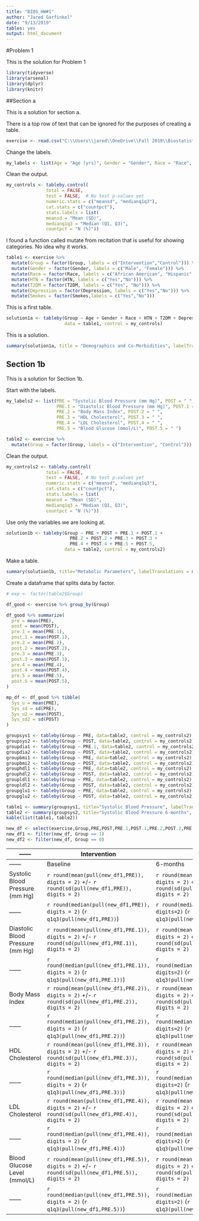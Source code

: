 ```yaml
---
title: "BIOS_HW#1"
author: "Jared Garfinkel"
date: "9/13/2019"
tables: yes
output: html_document
---
```


#Problem 1

This is the solution for Problem 1

```r
library(tidyverse)
library(arsenal)
library(dplyr)
library(knitr)
```

##Section a

This is a solution for section a.

There is a top row of text that can be ignored for the purposes of creating a table.

```r

exercise <- read.csv("C:\\Users\\jared\\OneDrive\\Fall 2019\\Biostatistics\\HW1\\BIOS-HW1\\Exercise.csv", skip = 1)

```

Change the labels.

```r

my_labels <- list(Age = "Age (yrs)", Gender = "Gender", Race = "Race", HTN = "Hypertensive", T2DM = "Type 2 Diabetes", Depression = "Depression", Smokes = "Smoker")
```

Clean the output.

```r
my_controls <- tableby.control(
               total = FALSE,
               test = FALSE,  # No test p-values yet
               numeric.stats = c("meansd", "medianq1q3"),
               cat.stats = c("countpct"),
               stats.labels = list(
               meansd = "Mean (SD)",
               medianq1q3 = "Median (Q1, Q3)",
               countpct = "N (%)"))
```

I found a function called mutate from recitation that is useful for showing categories. No idea why it works.

```r

table1 <- exercise %>%
  mutate(Group = factor(Group, labels = c("Intervention","Control"))) %>%
  mutate(Gender = factor(Gender, labels = c("Male", "Female"))) %>%
  mutate(Race = factor(Race, labels = c("African American", "Hispanic", "Caucasian"))) %>%
  mutate(HTN = factor(HTN, labels = c("Yes","No"))) %>%
  mutate(T2DM = factor(T2DM, labels = c("Yes", "No"))) %>%
  mutate(Depression = factor(Depression, labels = c("Yes","No"))) %>%
  mutate(Smokes = factor(Smokes,labels = c("Yes","No")))
```

This is a first table.

```r
solution1a <- tableby(Group ~ Age + Gender + Race + HTN + T2DM + Depression + Smokes, 
                      data = table1, control = my_controls)
```

This is a solution.

```r
summary(solution1a, title = "Demographics and Co-Morbidities", labelTranslations = my_labels,text = TRUE)

```

## Section 1b

This is a solution for Section 1b.

Start with the labels.

```r

my_labels2 <- list(PRE = "Systolic Blood Pressure (mm Hg)", POST = " ",
                   PRE.1 = "Diastolic Blood Pressure (mm Hg)", POST.1 = " ",
                   PRE.2 = "Body Mass Index", POST.2 = " ",
                   PRE.3 = "HDL Cholesterol", POST.3 = " ",
                   PRE.4 = "LDL Cholesterol", POST.4 = " ",
                   PRE.5 = "Blood Glucose (mmol/L)", POST.5 = " ")
```


```r
table2 <- exercise %>%
  mutate(Group = factor(Group, labels = c("Intervention", "Control")))
```

Clean the output.

```r
my_controls2 <- tableby.control(
               total = FALSE,
               test = FALSE,  # No test p-values yet
               numeric.stats = c("meansd", "medianq1q3"),
               cat.stats = c("countpct"),
               stats.labels = list(
               meansd = "Mean (SD)",
               medianq1q3 = "Median (Q1, Q3)",
               countpct = "N (%)"))
```

Use only the variables we are looking at.

```r
solution1b <- tableby(Group ~ PRE + POST + PRE.1 + POST.1 + 
                        PRE.2 + POST.2 + PRE.3 + POST.3 + 
                        PRE.4 + POST.4 + PRE.5 + POST.5,
                      data = table2, control = my_controls2)
```

Make a table.

```r
summary(solution1b, title="Metabolic Parameters", labelTranslations = my_labels2, text=TRUE)
```

Create a dataframe that splits data by factor.

```r

# exp <- factor(table2$Group)

df_good <- exercise %>% group_by(Group)

df_good %>% summarize(
  pre = mean(PRE),
  post = mean(POST),
  pre.1 = mean(PRE.1),
  post.1 = mean(POST.1),
  pre.2 = mean(PRE.2),
  post.2 = mean(POST.2),
  pre.3 = mean(PRE.3),
  post.3 = mean(POST.3),
  pre.4 = mean(PRE.4),
  post.4 = mean(POST.4),
  pre.5 = mean(PRE.5),
  post.5 = mean(POST.5),
)
```

```r
mp_df <- df_good %>% tibble(
  Sys_u = mean(PRE), 
  Sys_sd = sd(PRE),
  Sys_u2 = mean(POST), 
  Sys_sd2 = sd(POST)
)
```

```r
groupsys1 <- tableby(Group ~ PRE, data=table2, control = my_controls2)
groupsys2 <- tableby(Group ~ POST, data=table2, control = my_controls2)
groupdia1 <- tableby(Group ~ PRE.1, data=table2, control = my_controls2)
groupdia2 <- tableby(Group ~ POST, data=table2, control = my_controls2)
groupbmi1 <- tableby(Group ~ PRE, data=table2, control = my_controls2)
groupbmi2 <- tableby(Group ~ POST, data=table2, control = my_controls2)
grouphdl1 <- tableby(Group ~ PRE, data=table2, control = my_controls2)
grouphdl2 <- tableby(Group ~ POST, data=table2, control = my_controls2)
groupldl1 <- tableby(Group ~ PRE, data=table2, control = my_controls2)
groupldl2 <- tableby(Group ~ POST, data=table2, control = my_controls2)
groupglu1 <- tableby(Group ~ PRE, data=table2, control = my_controls2)
groupglu2 <- tableby(Group ~ POST, data=table2, control = my_controls2)
```

```r
table1 <- summary(groupsys1, title="Systolic Blood Pressure", labelTranslations = my_labels2, text=TRUE)
table2 <- summary(groupsys2, title="Systolic Blood Pressure 6-months", labelTranslations = my_labels2, text=TRUE)
kable(list(table1, table2))
```

```r
new_df <- select(exercise,Group,PRE,POST,PRE.1,POST.1,PRE.2,POST.2,PRE.3,POST.3,PRE.4,POST.4,PRE.5,POST.5)
new_df1 <- filter(new_df, Group == 1)
new_df2 <- filter(new_df, Group == 0)
```

------ | Intervention |         | Control |     |    
------ | -------- | ------- | ------- | ------ |
------ | Baseline | 6-months | Baseline | 6-months
Systolic Blood Pressure (mm Hg) | `r round(mean(pull(new_df1,PRE)), digits = 2)` +/- `r round(sd(pull(new_df1,PRE)), digits = 2)` | `r round(mean(pull(new_df1,POST)), digits = 2)` +/- `r round(sd(pull(new_df1,POST)), digits = 2)` | `r round(mean(pull(new_df2,PRE)), digits = 2)` +/- `r round(sd(pull(new_df2,PRE)), digits = 2)` | `r round(mean(pull(new_df2,POST)), digits = 2)` +/- `r round(sd(pull(new_df2,POST)), digits = 2)`
------ | `r round(median(pull(new_df1,PRE)), digits = 2)` (`r q1q3(pull(new_df1,PRE))`) | `r round(median(pull(new_df1,POST)), digits=2)` (`r q1q3(pull(new_df1,POST))`) | `r round(median(pull(new_df2,PRE)), digits = 2)` (`r q1q3(pull(new_df2,PRE))`) | `r round(median(pull(new_df2,POST)), digits=2)` (`r q1q3(pull(new_df2,POST))`)
Diastolic Blood Pressure (mm Hg) | `r round(mean(pull(new_df1,PRE.1)), digits = 2)` +/- `r round(sd(pull(new_df1,PRE.1)), digits = 2)` | `r round(mean(pull(new_df1,POST.1)), digits = 2)` +/- `r round(sd(pull(new_df1,POST.1)), digits = 2)` | `r round(mean(pull(new_df2,PRE.1)), digits = 2)` +/- `r round(sd(pull(new_df2,PRE.1)), digits = 2)` | `r round(mean(pull(new_df2,POST.1)), digits = 2)` +/- `r round(sd(pull(new_df2,POST.1)), digits = 2)`
------ | `r round(median(pull(new_df1,PRE.1)), digits = 2)` (`r q1q3(pull(new_df1,PRE.1))`) | `r round(median(pull(new_df1,POST.1)), digits=2)` (`r q1q3(pull(new_df1,POST.1))`) | `r round(median(pull(new_df2,PRE.1)), digits = 2)` (`r q1q3(pull(new_df2,PRE.1))`) | `r round(median(pull(new_df2,POST.1)), digits=2)` (`r q1q3(pull(new_df2,POST.1))`)
Body Mass Index | `r round(mean(pull(new_df1,PRE.2)), digits = 2)` +/- `r round(sd(pull(new_df1,PRE.2)), digits = 2)` | `r round(mean(pull(new_df1,POST.2)), digits = 2)` +/- `r round(sd(pull(new_df1,POST.2)), digits = 2)` | `r round(mean(pull(new_df2,PRE.2)), digits = 2)` +/- `r round(sd(pull(new_df2,PRE.2)), digits = 2)` | `r round(mean(pull(new_df2,POST.2)), digits = 2)` +/- `r round(sd(pull(new_df2,POST.2)), digits = 2)`
------ | `r round(median(pull(new_df1,PRE.2)), digits = 2)` (`r q1q3(pull(new_df1,PRE.2))`) | `r round(median(pull(new_df1,POST.2)), digits=2)` (`r q1q3(pull(new_df1,POST.2))`) | `r round(median(pull(new_df2,PRE.2)), digits = 2)` (`r q1q3(pull(new_df2,PRE.2))`) | `r round(median(pull(new_df2,POST.2)), digits=2)` (`r q1q3(pull(new_df2,POST.2))`)
HDL Cholesterol | `r round(mean(pull(new_df1,PRE.3)), digits = 2)` +/- `r round(sd(pull(new_df1,PRE.3)), digits = 2)` | `r round(mean(pull(new_df1,POST.3)), digits = 2)` +/- `r round(sd(pull(new_df1,POST.3)), digits = 2)` | `r round(mean(pull(new_df2,PRE.3)), digits = 2)` +/- `r round(sd(pull(new_df2,PRE.3)), digits = 2)` | `r round(mean(pull(new_df2,POST.3)), digits = 2)` +/- `r round(sd(pull(new_df2,POST.3)), digits = 2)`
------ | `r round(median(pull(new_df1,PRE.3)), digits = 2)` (`r q1q3(pull(new_df1,PRE.3))`) | `r round(median(pull(new_df1,POST.3)), digits=2)` (`r q1q3(pull(new_df1,POST.3))`) | `r round(median(pull(new_df2,PRE.3)), digits = 2)` (`r q1q3(pull(new_df2,PRE.3))`) | `r round(median(pull(new_df2,POST.3)), digits=2)` (`r q1q3(pull(new_df2,POST.3))`)
LDL Cholesterol | `r round(mean(pull(new_df1,PRE.4)), digits = 2)` +/- `r round(sd(pull(new_df1,PRE.4)), digits = 2)` | `r round(mean(pull(new_df1,POST.4)), digits = 2)` +/- `r round(sd(pull(new_df1,POST.4)), digits = 2)` | `r round(mean(pull(new_df2,PRE.4)), digits = 2)` +/- `r round(sd(pull(new_df2,PRE.4)), digits = 2)` | `r round(mean(pull(new_df2,POST.4)), digits = 2)` +/- `r round(sd(pull(new_df2,POST.4)), digits = 2)`
------ | `r round(median(pull(new_df1,PRE.4)), digits = 2)` (`r q1q3(pull(new_df1,PRE.4))`) | `r round(median(pull(new_df1,POST.4)), digits=2)` (`r q1q3(pull(new_df1,POST.4))`) | `r round(median(pull(new_df2,PRE.4)), digits = 2)` (`r q1q3(pull(new_df2,PRE.4))`) | `r round(median(pull(new_df2,POST.4)), digits=2)` (`r q1q3(pull(new_df2,POST.4))`)
Blood Glucose Level (mmol/L) | `r round(mean(pull(new_df1,PRE.5)), digits = 2)` +/- `r round(sd(pull(new_df1,PRE.5)), digits = 2)` | `r round(mean(pull(new_df1,POST.5)), digits = 2)` +/- `r round(sd(pull(new_df1,POST.5)), digits = 2)` | `r round(mean(pull(new_df2,PRE.5)), digits = 2)` +/- `r round(sd(pull(new_df2,PRE.5)), digits = 2)` | `r round(mean(pull(new_df2,POST.5)), digits = 2)` +/- `r round(sd(pull(new_df2,POST.5)), digits = 2)`
------ | `r round(median(pull(new_df1,PRE.5)), digits = 2)` (`r q1q3(pull(new_df1,PRE.5))`) | `r round(median(pull(new_df1,POST.5)), digits=2)` (`r q1q3(pull(new_df1,POST.5))`) | `r round(median(pull(new_df2,PRE.5)), digits = 2)` (`r q1q3(pull(new_df2,PRE.5))`) | `r round(median(pull(new_df2,POST.5)), digits=2)` (`r q1q3(pull(new_df2,POST.5))`)